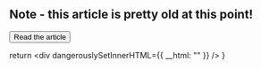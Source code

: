 ## Note - this article is pretty old at this point!

<Button href="#">Read the article</Button>





  return <div dangerouslySetInnerHTML={{ __html: "" }} />
}
